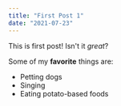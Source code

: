 ```yaml
---
title: "First Post 1"
date: "2021-07-23"
---
```


This is first post! Isn't it *great*?

Some of my **favorite** things are:

* Petting dogs
* Singing
* Eating potato-based foods